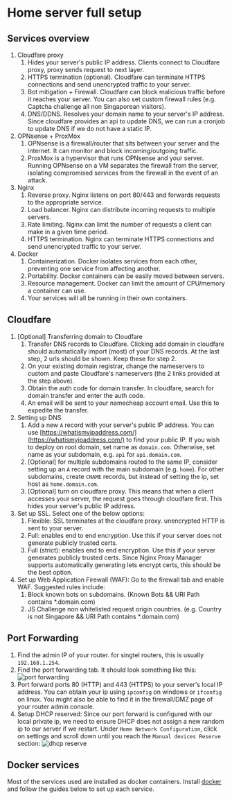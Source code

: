 # Home server full setup


## Services overview

1. Cloudfare proxy
    1. Hides your server's public IP address. Clients connect to Cloudfare proxy, proxy sends request to next layer.
    2. HTTPS termination (optional). Cloudfare can terminate HTTPS connections and send unencrypted traffic to your server.
    3. Bot mitigation + Firewall. Cloudfare can block malicious traffic before it reaches your server. You can also set custom firewall rules (e.g. Captcha challenge all non Singaporean visitors).
    4. DNS/DDNS. Resolves your domain name to your server's IP address. Since cloudfare provides an api to update DNS, we can run a cronjob to update DNS if we do not have a static IP.
2. OPNsense + ProxMox
    1. OPNsense is a firewall/router that sits between your server and the internet. It can monitor and block incoming/outgoing traffic.
    2. ProxMox is a hypervisor that runs OPNsense and your server. Running OPNsense on a VM separates the firewall from the server, isolating compromised services from the firewall in the event of an attack.
3. Nginx
    1. Reverse proxy. Nginx listens on port 80/443 and forwards requests to the appropriate service.
    2. Load balancer. Nginx can distribute incoming requests to multiple servers.
    3. Rate limiting. Nginx can limit the number of requests a client can make in a given time period.
    4. HTTPS termination. Nginx can terminate HTTPS connections and send unencrypted traffic to your server.
4. Docker
    1. Containerization. Docker isolates services from each other, preventing one service from affecting another.
    2. Portability. Docker containers can be easily moved between servers.
    3. Resource management. Docker can limit the amount of CPU/memory a container can use.
    4. Your services will all be running in their own containers.

## Cloudfare

1. [Optional] Transferring domain to Cloudfare
    1. Transfer DNS records to Cloudfare. Clicking add domain in cloudfare should automatically import (most) of your DNS records. At the last step, 2 urls should be shown. Keep these for step 2.
    2. On your existing domain registrar, change the nameservers to custom and paste Cloudfare's nameservers (the 2 links provided at the step above).
    3. Obtain the auth code for domain transfer. In cloudfare, search for domain transfer and enter the auth code.
    4. An email will be sent to your namecheap account email. Use this to expedite the transfer.
2. Setting up DNS
    1. Add a new `A` record with your server's public IP address. You can use [https://whatismyipaddress.com/](https://whatismyipaddress.com/) to find your public IP. If you wish to deploy on root domain, set name as `domain.com`. Otherwise, set name as your subdomain, e.g. `api` for `api.domain.com`.
    2. [Optional] for multiple subdomains routed to the same IP, consider setting up an `A` record with the main subdomain (e.g. `home`). For other subdomains, create `CNAME` records, but instead of setting the ip, set host as `home.domain.com`.
    3. [Optional] turn on cloudfare proxy. This means that when a client accesses your server, the request goes through cloudfare first. This hides your server's public IP address.
3. Set up SSL. Select one of the below options:
    1. Flexible: SSL terminates at the cloudfare proxy. unencrypted HTTP is sent to your server.
    2. Full: enables end to end encryption. Use this if your server does not generate publicly trusted certs.
    3. Full (strict): enables end to end encryption. Use this if your server generates publicly trusted certs. Since Nginx Proxy Manager supports automatically generating lets encrypt certs, this should be the best option.
5. Set up Web Application Firewall (WAF): Go to the firewall tab and enable WAF. Suggested rules include:
    1. Block known bots on subdomains. (Known Bots && URI Path contains \*.domain.com)
    2. JS Challenge non whitelisted request origin countries. (e.g. Country is not Singapore && URI Path contains \*.domain.com)

## Port Forwarding

1. Find the admin IP of your router. for singtel routers, this is usually `192.168.1.254`.
2. Find the port forwarding tab. It should look something like this:
![port forwarding](portforward.png)
3. Port forward ports 80 (HTTP) and 443 (HTTPS) to your server's local IP address. You can obtain your ip using `ipconfig` on windows or `ifconfig` on linux. You might also be able to find it in the firewall/DMZ page of your router admin console.
4. Setup DHCP reserved: Since our port forward is configured with our local private ip, we need to ensure DHCP does not assign a new random ip to our server if we restart. Under `Home Network Configuration`, click on settings and scroll down until you reach the `Manual devices Reserve` section:
![dhcp reserve](dhcpreserve.png)

## Docker services

Most of the services used are installed as docker containers. Install [docker](https://docs.docker.com/engine/install/ubuntu/) and 
follow the guides below to set up each service.

